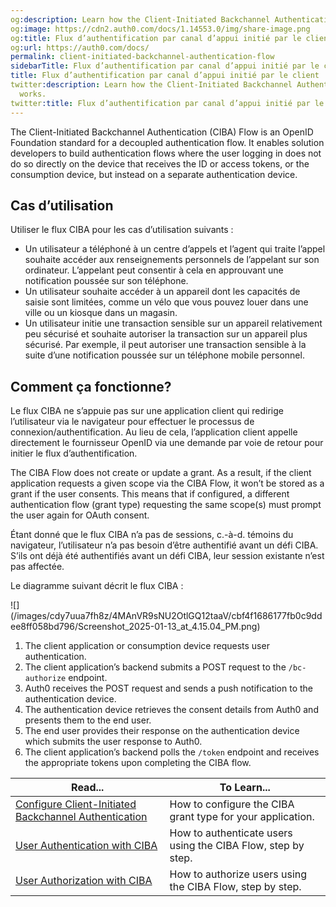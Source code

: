 ```yaml
---
og:description: Learn how the Client-Initiated Backchannel Authentication Flow works.
og:image: https://cdn2.auth0.com/docs/1.14553.0/img/share-image.png
og:title: Flux d’authentification par canal d’appui initié par le client
og:url: https://auth0.com/docs/
permalink: client-initiated-backchannel-authentication-flow
sidebarTitle: Flux d’authentification par canal d’appui initié par le client
title: Flux d’authentification par canal d’appui initié par le client
twitter:description: Learn how the Client-Initiated Backchannel Authentication Flow
  works.
twitter:title: Flux d’authentification par canal d’appui initié par le client
---
```


The Client-Initiated Backchannel Authentication (CIBA) Flow is an <Tooltip tip="OpenID: Open standard for authentication that allows applications to verify users' identities without collecting and storing login information." cta="View Glossary" href="/docs/glossary?term=OpenID">OpenID</Tooltip> Foundation standard for a decoupled authentication flow. It enables solution developers to build authentication flows where the user logging in does not do so directly on the device that receives the ID or <Tooltip tip="Access Token: Authorization credential, in the form of an opaque string or JWT, used to access an API." cta="View Glossary" href="/docs/glossary?term=access+tokens">access tokens</Tooltip>, or the consumption device, but instead on a separate authentication device.

## Cas d’utilisation

Utiliser le flux CIBA pour les cas d’utilisation suivants :

* Un utilisateur a téléphoné à un centre d’appels et l’agent qui traite l’appel souhaite accéder aux renseignements personnels de l’appelant sur son ordinateur. L’appelant peut consentir à cela en approuvant une notification poussée sur son téléphone.
* Un utilisateur souhaite accéder à un appareil dont les capacités de saisie sont limitées, comme un vélo que vous pouvez louer dans une ville ou un kiosque dans un magasin.
* Un utilisateur initie une transaction sensible sur un appareil relativement peu sécurisé et souhaite autoriser la transaction sur un appareil plus sécurisé. Par exemple, il peut autoriser une transaction sensible à la suite d’une notification poussée sur un téléphone mobile personnel.

## Comment ça fonctionne?

Le flux CIBA ne s’appuie pas sur une application client qui redirige l’utilisateur via le navigateur pour effectuer le processus de connexion/authentification. Au lieu de cela, l’application client appelle directement le fournisseur OpenID via une demande par voie de retour pour initier le flux d’authentification.

The CIBA Flow does not create or update a grant. As a result, if the client application requests a given scope via the CIBA Flow, it won’t be stored as a grant if the user consents. This means that if configured, a different authentication flow (grant type) requesting the same scope(s) must prompt the user again for <Tooltip tip="OAuth 2.0: Authorization framework that defines authorization protocols and workflows." cta="View Glossary" href="/docs/glossary?term=OAuth">OAuth</Tooltip> consent.

Étant donné que le flux CIBA n’a pas de sessions, c.-à-d. témoins du navigateur, l’utilisateur n’a pas besoin d’être authentifié avant un défi CIBA. S’ils ont déjà été authentifiés avant un défi CIBA, leur session existante n’est pas affectée.

Le diagramme suivant décrit le flux CIBA :

<Frame>![](/images/cdy7uua7fh8z/4MAnVR9sNU2OtlGQ12taaV/cbf4f1686177fb0c9ddee8ff058bd796/Screenshot_2025-01-13_at_4.15.04_PM.png)</Frame>

1. The client application or consumption device requests user authentication.
2. The client application’s backend submits a POST request to the `/bc-authorize` endpoint.
3. Auth0 receives the POST request and sends a push notification to the authentication device.
4. The authentication device retrieves the consent details from Auth0 and presents them to the end user.
5. The end user provides their response on the authentication device which submits the user response to Auth0.
6. The client application’s backend polls the `/token` endpoint and receives the appropriate tokens upon completing the CIBA flow.

<table class="table"><thead>
<tr>
<th><strong>Read...</strong></th>
<th><strong>To Learn...</strong></th>
</tr>
</thead>
<tbody>
<tr>
<td><a href="/docs/get-started/applications/configure-client-initiated-backchannel-authentication">Configure Client-Initiated Backchannel Authentication</a></td>
<td>How to configure the CIBA grant type for your application.</td>
</tr>
<tr>
<td><a href="/docs/get-started/authentication-and-authorization-flow/client-initiated-backchannel-authentication-flow/user-authentication-with-ciba">User Authentication with CIBA</a></td>
<td>How to authenticate users using the CIBA Flow, step by step.</td>
</tr>
<tr>
<td><a href="/docs/get-started/authentication-and-authorization-flow/client-initiated-backchannel-authentication-flow/user-authorization-with-ciba">User Authorization with CIBA</a></td>
<td>How to authorize users using the CIBA Flow, step by step.</td>
</tr>
</tbody>
</table>